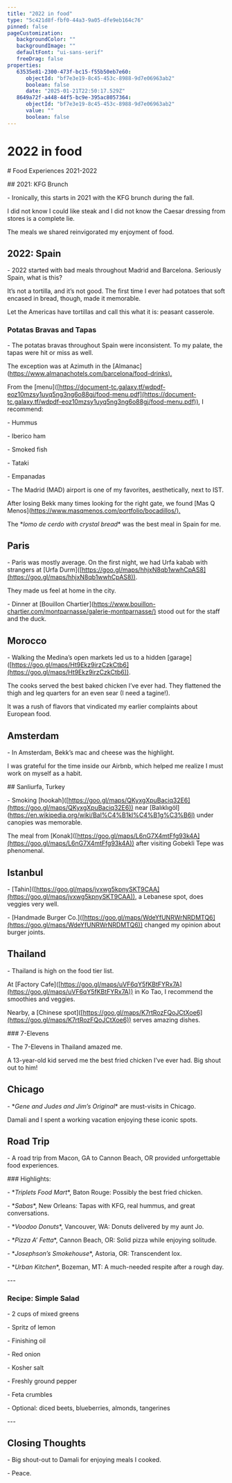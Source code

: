 ```yaml
---
title: "2022 in food"
type: "5c421d8f-fbf0-44a3-9a05-dfe9eb164c76"
pinned: false
pageCustomization: 
   backgroundColor: ""
   backgroundImage: ""
   defaultFont: "ui-sans-serif"
   freeDrag: false
properties: 
   63535e81-2300-473f-bc15-f55b50eb7e60: 
      objectId: "bf7e3e19-8c45-453c-8988-9d7e06963ab2"
      boolean: false
      date: "2025-01-21T22:50:17.529Z"
   8649a72f-a448-44f5-bc9e-395ac8057364: 
      objectId: "bf7e3e19-8c45-453c-8988-9d7e06963ab2"
      value: ""
      boolean: false
---
```


# 2022 in food

\# Food Experiences 2021-2022

\## 2021: KFG Brunch

\- Ironically, this starts in 2021 with the KFG brunch during the fall.

I did not know I could like steak and I did not know the Caesar dressing from stores is a complete lie.

The meals we shared reinvigorated my enjoyment of food.

## 2022: Spain

\- 2022 started with bad meals throughout Madrid and Barcelona. Seriously Spain, what is this?

It’s not a tortilla, and it’s not good. The first time I ever had potatoes that soft encased in bread, though, made it memorable.

Let the Americas have tortillas and call this what it is: peasant casserole.

### Potatas Bravas and Tapas

\- The potatas bravas throughout Spain were inconsistent. To my palate, the tapas were hit or miss as well.

The exception was at Azimuth in the \[Almanac\]([https://www.almanachotels.com/barcelona/food-drinks).](https://www.almanachotels.com/barcelona/food-drinks\).)

From the \[menu\]([https://document-tc.galaxy.tf/wdpdf-eoz10mzsy1uyq5ng3ng6o88gj/food-menu.pdf](https://document-tc.galaxy.tf/wdpdf-eoz10mzsy1uyq5ng3ng6o88gj/food-menu.pdf)), I recommend:

\- Hummus

\- Iberico ham

\- Smoked fish

\- Tataki

\- Empanadas

\- The Madrid (MAD) airport is one of my favorites, aesthetically, next to IST.

After losing Bekk many times looking for the right gate, we found \[Mas Q Menos\]([https://www.masqmenos.com/portfolio/bocadillos/).](https://www.masqmenos.com/portfolio/bocadillos/\).)

The \*_lomo de cerdo with crystal bread_\* was the best meal in Spain for me.

## Paris

\- Paris was mostly average. On the first night, we had Urfa kabab with strangers at \[Urfa Durm\]([https://goo.gl/maps/hhjxN8qb1wwhCpAS8](https://goo.gl/maps/hhjxN8qb1wwhCpAS8)).

They made us feel at home in the city.

\- Dinner at \[Bouillon Chartier\]([https://www.bouillon-chartier.com/montparnasse/galerie-montparnasse/)](https://www.bouillon-chartier.com/montparnasse/galerie-montparnasse/\)) stood out for the staff and the duck.

## Morocco

\- Walking the Medina’s open markets led us to a hidden \[garage\]([https://goo.gl/maps/Ht9Ekz9irzCzkCtb6](https://goo.gl/maps/Ht9Ekz9irzCzkCtb6)).

The cooks served the best baked chicken I’ve ever had. They flattened the thigh and leg quarters for an even sear (I need a tagine!).

It was a rush of flavors that vindicated my earlier complaints about European food.

## Amsterdam

\- In Amsterdam, Bekk’s mac and cheese was the highlight.

I was grateful for the time inside our Airbnb, which helped me realize I must work on myself as a habit.

\## Sanliurfa, Turkey

\- Smoking \[hookah\]([https://goo.gl/maps/QKyxgXpuBaciq32E6](https://goo.gl/maps/QKyxgXpuBaciq32E6)) near \[Balıklıgöl\]([https://en.wikipedia.org/wiki/Bal%C4%B1kl%C4%B1g%C3%B6l)](https://en.wikipedia.org/wiki/Bal%C4%B1kl%C4%B1g%C3%B6l\)) under canopies was memorable.

The meal from \[Konak\]([https://goo.gl/maps/L6nG7X4mtFfg93k4A](https://goo.gl/maps/L6nG7X4mtFfg93k4A)) after visiting Gobekli Tepe was phenomenal.

## Istanbul

\- \[Tahin\]([https://goo.gl/maps/jvxwg5kpnySKT9CAA](https://goo.gl/maps/jvxwg5kpnySKT9CAA)), a Lebanese spot, does veggies very well.

\- \[Handmade Burger Co.\]([https://goo.gl/maps/WdeYfUNRWrNRDMTQ6](https://goo.gl/maps/WdeYfUNRWrNRDMTQ6)) changed my opinion about burger joints.

## Thailand

\- Thailand is high on the food tier list.

At \[Factory Cafe\]([https://goo.gl/maps/uVF6qY5fKBtFYRx7A](https://goo.gl/maps/uVF6qY5fKBtFYRx7A)) in Ko Tao, I recommend the smoothies and veggies.

Nearby, a \[Chinese spot\]([https://goo.gl/maps/K7rtRozFQoJCtXoe6](https://goo.gl/maps/K7rtRozFQoJCtXoe6)) serves amazing dishes.

\### 7-Elevens

\- The 7-Elevens in Thailand amazed me.

A 13-year-old kid served me the best fried chicken I’ve ever had. Big shout out to him!

## Chicago

\- \*_Gene and Judes and Jim’s Original_\* are must-visits in Chicago.

Damali and I spent a working vacation enjoying these iconic spots.

## Road Trip

\- A road trip from Macon, GA to Cannon Beach, OR provided unforgettable food experiences.

\### Highlights:

\- \*_Triplets Food Mart_\*, Baton Rouge: Possibly the best fried chicken.

\- \*_Sabas_\*, New Orleans: Tapas with KFG, real hummus, and great conversations.

\- \*_Voodoo Donuts_\*, Vancouver, WA: Donuts delivered by my aunt Jo.

\- \*_Pizza A’ Fetta_\*, Cannon Beach, OR: Solid pizza while enjoying solitude.

\- \*_Josephson’s Smokehouse_\*, Astoria, OR: Transcendent lox.

\- \*_Urban Kitchen_\*, Bozeman, MT: A much-needed respite after a rough day.

\---

### Recipe: Simple Salad

\- 2 cups of mixed greens

\- Spritz of lemon

\- Finishing oil

\- Red onion

\- Kosher salt

\- Freshly ground pepper

\- Feta crumbles

\- Optional: diced beets, blueberries, almonds, tangerines

\---

## Closing Thoughts

\- Big shout-out to Damali for enjoying meals I cooked.

\- Peace.


